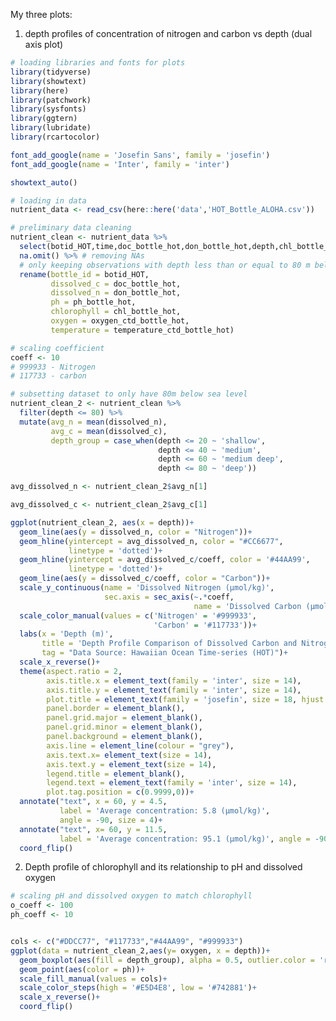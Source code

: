 My three plots:

1.  depth profiles of concentration of nitrogen and carbon vs depth (dual axis plot)

```r
# loading libraries and fonts for plots
library(tidyverse)
library(showtext)
library(here)
library(patchwork)
library(sysfonts)
library(ggtern)
library(lubridate)
library(rcartocolor)

font_add_google(name = 'Josefin Sans', family = 'josefin')
font_add_google(name = 'Inter', family = 'inter')

showtext_auto()

# loading in data
nutrient_data <- read_csv(here::here('data','HOT_Bottle_ALOHA.csv'))

# preliminary data cleaning
nutrient_clean <- nutrient_data %>% 
  select(botid_HOT,time,doc_bottle_hot,don_bottle_hot,depth,chl_bottle_hot, botid_HOT,ph_bottle_hot, oxygen_ctd_bottle_hot, NO2_NO3_bottle_hot,temperature_ctd_bottle_hot) %>% # selecting columns of interest
  na.omit() %>% # removing NAs
  # only keeping observations with depth less than or equal to 80 m below sea level
  rename(bottle_id = botid_HOT,
         dissolved_c = doc_bottle_hot,
         dissolved_n = don_bottle_hot,
         ph = ph_bottle_hot,
         chlorophyll = chl_bottle_hot,
         oxygen = oxygen_ctd_bottle_hot,
         temperature = temperature_ctd_bottle_hot)
```

```r
# scaling coefficient
coeff <- 10
# 999933 - Nitrogen 
# 117733 - carbon

# subsetting dataset to only have 80m below sea level
nutrient_clean_2 <- nutrient_clean %>% 
  filter(depth <= 80) %>% 
  mutate(avg_n = mean(dissolved_n),
         avg_c = mean(dissolved_c),
         depth_group = case_when(depth <= 20 ~ 'shallow',
                                 depth <= 40 ~ 'medium',
                                 depth <= 60 ~ 'medium deep',
                                 depth <= 80 ~ 'deep'))

avg_dissolved_n <- nutrient_clean_2$avg_n[1]

avg_dissolved_c <- nutrient_clean_2$avg_c[1]

ggplot(nutrient_clean_2, aes(x = depth))+
  geom_line(aes(y = dissolved_n, color = "Nitrogen"))+
  geom_hline(yintercept = avg_dissolved_n, color = "#CC6677",
             linetype = 'dotted')+
  geom_hline(yintercept = avg_dissolved_c/coeff, color = '#44AA99',
             linetype = 'dotted')+
  geom_line(aes(y = dissolved_c/coeff, color = "Carbon"))+
  scale_y_continuous(name = 'Dissolved Nitrogen (µmol/kg)',
                     sec.axis = sec_axis(~.*coeff, 
                                         name = 'Dissolved Carbon (µmol/kg)'))+
  scale_color_manual(values = c('Nitrogen' = '#999933',
                                'Carbon' = '#117733'))+
  labs(x = 'Depth (m)',
       title = 'Depth Profile Comparison of Dissolved Carbon and Nitrogen',
       tag = "Data Source: Hawaiian Ocean Time-series (HOT)")+
  scale_x_reverse()+
  theme(aspect.ratio = 2,
        axis.title.x = element_text(family = 'inter', size = 14),
        axis.title.y = element_text(family = 'inter', size = 14),
        plot.title = element_text(family = 'josefin', size = 18, hjust = .5),
        panel.border = element_blank(),
        panel.grid.major = element_blank(),
        panel.grid.minor = element_blank(),
        panel.background = element_blank(),
        axis.line = element_line(colour = "grey"),
        axis.text.x= element_text(size = 14),
        axis.text.y = element_text(size = 14),
        legend.title = element_blank(),
        legend.text = element_text(family = 'inter', size = 14),
        plot.tag.position = c(0.9999,0))+
  annotate("text", x = 60, y = 4.5, 
           label = 'Average concentration: 5.8 (µmol/kg)', 
           angle = -90, size = 4)+
  annotate("text", x= 60, y = 11.5, 
           label = 'Average concentration: 95.1 (µmol/kg)', angle = -90, size = 4)+
  coord_flip()

```

2.  Depth profile of chlorophyll and its relationship to pH and dissolved oxygen

```r
# scaling pH and dissolved oxygen to match chlorophyll 
o_coeff <- 100
ph_coeff <- 10


cols <- c("#DDCC77", "#117733","#44AA99", "#999933")
ggplot(data = nutrient_clean_2,aes(y= oxygen, x = depth))+
  geom_boxplot(aes(fill = depth_group), alpha = 0.5, outlier.color = 'red', outlier.shape = 5)+
  geom_point(aes(color = ph))+
  scale_fill_manual(values = cols)+
  scale_color_steps(high = '#E5D4E8', low = '#742881')+
  scale_x_reverse()+
  coord_flip()
  
```
